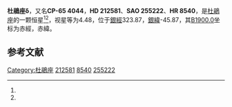 {{Starbox begin
| name = 杜鵑座δ
}}
{{Starbox observe
| epoch = [[J2000.0|J2000.0]]
| constell = [[杜鵑座|杜鵑座]]<ref name=SIMBAD>{{cite web
 | url=http://simbad.u-strasbg.fr/simbad/sim-id?Ident=HR+8540
 | title =Pulsating variable Star
 | publisher=Centre de Données astronomiques de Strasbourg
 | work=SIMBAD
 | accessdate=2012-07-13}}</ref><ref name=DATA>{{cite web
 | url=http://vizier.u-strasbg.fr/viz-bin/VizieR-5?-out.add=.&-source=5050&-corr=PK=HR&-out.max=9999&HR=8540
 | title =VizieR Detailed Page
 | accessdate=2012-07-13}}</ref>
| 星官 = 
| ra = {{RA|22|27|20}}<ref name=SIMBAD /><ref name=DATA />
| dec = {{DEC|-64|57|59}}<ref name=SIMBAD /><ref name=DATA />
| appmag_v = 4.48<ref name=SIMBAD /><ref name=DATA />
}}
{{Starbox character
| class = B9.5V<ref name=SIMBAD /><ref name=DATA />
| b-v = -0.03<ref name=SIMBAD /><ref name=DATA />
| u-b = -0.07<ref name=SIMBAD /><ref name=DATA />
| r-i = <ref name=SIMBAD /><ref name=DATA />
| variable = 
}}
{{Starbox astrometry
| radial_v = -0.07
| prop_mo_ra = 12
| parallax = 
| p_error = 
}}
{{Starbox catalog
| names =CP-65 4044，[[SAO星表|SAO]] 255222，[[HD星表|HD]] 212581，[[HR星表|HR]] 8540}}
{{Starbox reference |Simbad=HR+8540}}
{{Starbox end}}

'''杜鵑座δ'''，又名'''CP-65 4044'''，'''HD 212581'''、'''SAO 255222'''、'''HR 8540'''，是[[杜鵑座|杜鵑座]]的一颗恒星<ref name=SIMBAD /><ref name=DATA />，视星等为4.48，位于[[銀道座標系|銀經]]323.87，[[銀道座標系|銀緯]]-45.87，其[[B1900.0|B1900.0]]坐标为赤經{{RA|22|20|13.4}}，赤緯{{DEC|-65|-45.87|30}}。

== 参考文献 ==
{{reflist}}

{{star-stub}}

{{杜鵑座恒星}}
[[Category:杜鵑座|Category:杜鵑座]]
[[Category:HD和HDE天體|212581]]
[[Category:HR天體|8540]]
[[Category:SAO天體|255222]]